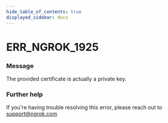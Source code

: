 ```yaml
---
hide_table_of_contents: true
displayed_sidebar: docs
---
```



# ERR_NGROK_1925

### Message

The provided certificate is actually a private key.

### Further help

If you're having trouble resolving this error, please reach out to [support@ngrok.com](mailto:support@ngrok.com?subject=Help%20with%20ERR_NGROK_1925)

<ErrorDetails error="err_ngrok_1925" />
